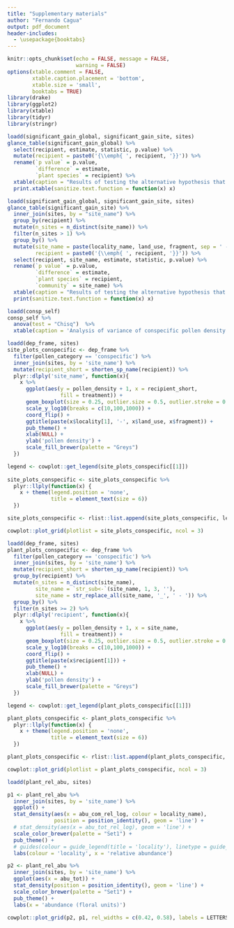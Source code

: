 ```yaml
---
title: "Supplementary materials"
author: "Fernando Cagua"
output: pdf_document
header-includes:
  - \usepackage{booktabs}
---
```


\renewcommand\thefigure{S\arabic{figure}}    
\setcounter{figure}{0}   

\renewcommand\thetable{S\arabic{table}}    
\setcounter{table}{0}   

```r
knitr::opts_chunk$set(echo = FALSE, message = FALSE, 
                      warning = FALSE)
options(xtable.comment = FALSE, 
        xtable.caption.placement = 'bottom',
        xtable.size = 'small',
        booktabs = TRUE)
library(drake)
library(ggplot2)
library(xtable)
library(tidyr)
library(stringr)
```

```r
loadd(significant_gain_global, significant_gain_site, sites)
glance_table(significant_gain_global) %>%
  select(recipient, estimate, statistic, p.value) %>%
  mutate(recipient = paste0('{\\emph{ ', recipient, '}}')) %>%
  rename(`p value` = p.value,
         `difference` = estimate,
         `plant species` = recipient) %>%
  xtable(caption = "Results of testing the alternative hypothesis that the conspecific pollen density in open flowers is greater than the density in bagged flowers. Tests were performed at the species level (across communities).") %>%
  print.xtable(sanitize.text.function = function(x) x)
```

```r
loadd(significant_gain_global, significant_gain_site, sites)
glance_table(significant_gain_site) %>%
  inner_join(sites, by = "site_name") %>%
  group_by(recipient) %>%
  mutate(n_sites = n_distinct(site_name)) %>%
  filter(n_sites > 1) %>%
  group_by() %>%
  mutate(site_name = paste(locality_name, land_use, fragment, sep = ' - '),
         recipient = paste0('{\\emph{ ', recipient, '}}')) %>%
  select(recipient, site_name, estimate, statistic, p.value) %>%
  rename(`p value` = p.value,
         `difference` = estimate,
         `plant species` = recipient, 
         `community` = site_name) %>%
  xtable(caption = "Results of testing the alternative hypothesis that the conspecific pollen density in open flowers is greater than the density in bagged flowers. Tests were performed at the community level. Only species present in more than one community are shown.") %>%
  print(sanitize.text.function = function(x) x)
```

```r
loadd(consp_self)
consp_self %>%
  anova(test = "Chisq")  %>%
  xtable(caption = 'Analysis of variance of conspecific pollen density in bagged flowers (self pollination rate).  Density were modelled using a quasipoisson distribution. The model suggests that self-pollination rates are species dependent but not across.')
```

```r
loadd(dep_frame, sites)
site_plots_conspecific <- dep_frame %>%
  filter(pollen_category == 'conspecific') %>%
  inner_join(sites, by = 'site_name') %>%
  mutate(recipient_short = shorten_sp_name(recipient)) %>% 
  plyr::dlply('site_name', function(x){
    x %>%
      ggplot(aes(y = pollen_density + 1, x = recipient_short,
                 fill = treatment)) +
      geom_boxplot(size = 0.25, outlier.size = 0.5, outlier.stroke = 0.5) +
      scale_y_log10(breaks = c(10,100,1000)) +
      coord_flip() + 
      ggtitle(paste(x$locality[1], '-', x$land_use, x$fragment)) +
      pub_theme() +
      xlab(NULL) +
      ylab('pollen density') +
      scale_fill_brewer(palette = "Greys")
  })

legend <- cowplot::get_legend(site_plots_conspecific[[1]])
 
site_plots_conspecific <- site_plots_conspecific %>%
  plyr::llply(function(x) {
    x + theme(legend.position = 'none', 
              title = element_text(size = 6))
  })

site_plots_conspecific <- rlist::list.append(site_plots_conspecific, legend)

cowplot::plot_grid(plotlist = site_plots_conspecific, ncol = 3)

```


```r
loadd(dep_frame, sites)
plant_plots_conspecific <- dep_frame %>%
  filter(pollen_category == 'conspecific') %>%
  inner_join(sites, by = 'site_name') %>%
  mutate(recipient_short = shorten_sp_name(recipient)) %>%
  group_by(recipient) %>%
  mutate(n_sites = n_distinct(site_name), 
         site_name = `str_sub<-`(site_name, 1, 3, ''), 
         site_name = str_replace_all(site_name, '_', ' - ')) %>%
  group_by() %>%
  filter(n_sites >= 2) %>%
  plyr::dlply('recipient', function(x){
    x %>%
      ggplot(aes(y = pollen_density + 1, x = site_name,
                 fill = treatment)) +
      geom_boxplot(size = 0.25, outlier.size = 0.5, outlier.stroke = 0.5) +
      scale_y_log10(breaks = c(10,100,1000)) +
      coord_flip() +
      ggtitle(paste(x$recipient[1])) +
      pub_theme() +
      xlab(NULL) +
      ylab('pollen density') +
      scale_fill_brewer(palette = "Greys")
  })

legend <- cowplot::get_legend(plant_plots_conspecific[[1]])

plant_plots_conspecific <- plant_plots_conspecific %>%
  plyr::llply(function(x) {
    x + theme(legend.position = 'none',
              title = element_text(size = 6))
  })

plant_plots_conspecific <- rlist::list.append(plant_plots_conspecific, legend)

cowplot::plot_grid(plotlist = plant_plots_conspecific, ncol = 3)
```

```r
loadd(plant_rel_abu, sites)

p1 <- plant_rel_abu %>%
  inner_join(sites, by = 'site_name') %>%
  ggplot() +
  stat_density(aes(x = abu_com_rel_log, colour = locality_name),
               position = position_identity(), geom = 'line') +
  # stat_density(aes(x = abu_tot_rel_log), geom = 'line') +
  scale_color_brewer(palette = "Set1") +
  pub_theme() +
  # guides(colour = guide_legend(title = 'locality'), linetype = guide_legend(title = 'land use')) +
  labs(colour = 'locality', x = 'relative abundance')

p2 <- plant_rel_abu %>%
  inner_join(sites, by = 'site_name') %>%
  ggplot(aes(x = abu_tot)) +
  stat_density(position = position_identity(), geom = 'line') +
  scale_color_brewer(palette = "Set1") +
  pub_theme() +
  labs(x = 'abundance (floral units)')

cowplot::plot_grid(p2, p1, rel_widths = c(0.42, 0.58), labels = LETTERS[1:2], label_size = 8)

```


